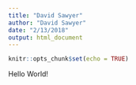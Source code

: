 ```yaml
---
title: "David Sawyer"
author: "David Sawyer"
date: "2/13/2018"
output: html_document
---
```


```r
knitr::opts_chunk$set(echo = TRUE)
```

Hello World!